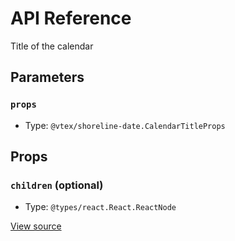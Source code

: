 # API Reference

Title of the calendar

## Parameters

### `props`

- Type: `@vtex/shoreline-date.CalendarTitleProps`

## Props

### `children` (optional)

- Type: `@types/react.React.ReactNode`

[View source](https://github.com/vtex/shoreline/blob/d22bc022c/packages/date/src/calendar/calendar-title.tsx#L7)
